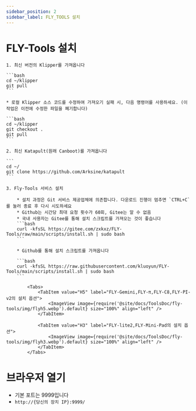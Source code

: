 ```yaml
---
sidebar_position: 2
sidebar_label: FLY_TOOLS 설치
---
```






# FLY-Tools 설치

    1. 최신 버전의 Klipper를 가져옵니다

    ```bash
    cd ~/klipper
    git pull
    ```

    * 로컬 Klipper 소스 코드를 수정하여 가져오기 실패 시, 다음 명령어를 사용하세요. (이 작업은 이전에 수정한 파일을 폐기합니다)

    ```bash
    cd ~/klipper
    git checkout .
    git pull
    ```

    2. 최신 Katapult(원래 Canboot)를 가져옵니다

    ```
    cd ~/
    git clone https://github.com/Arksine/katapult
    ```

    3. Fly-Tools 서비스 설치

        * 설치 과정은 Git 서비스 제공업체에 의존합니다. 다운로드 진행이 멈추면 `CTRL+C`를 눌러 종료 후 다시 시도하세요
        * Github는 시간당 최대 요청 횟수가 60회, Gitee는 알 수 없음
        * 국내 사용자는 Gitee를 통해 설치 스크립트를 가져오는 것이 좋습니다
        ```bash
        curl -kfsSL https://gitee.com/zxkxz/FLY-Tools/raw/main/scripts/install.sh | sudo bash
        ```

        * Github를 통해 설치 스크립트를 가져옵니다

        ```bash
        curl -kfsSL https://raw.githubusercontent.com/kluoyun/FLY-Tools/main/scripts/install.sh | sudo bash
        ```

            <Tabs>
                <TabItem value="H5" label="FLY-Gemini,FLY-π,FLY-C8,FLY-PI-v2의 설치 옵션">
                    <ImageView image={require('@site/docs/ToolsDoc/fly-tools/img/flyh5.webp').default} size="100%" align="left" />
                </TabItem>
                
                <TabItem value="H3" label="FLY-lite2,FLY-Mini-Pad의 설치 옵션">
                    <ImageView image={require('@site/docs/ToolsDoc/fly-tools/img/flyh3.webp').default} size="100%" align="left" />
                </TabItem>
            </Tabs>



# 브라우저 열기
   * 기본 포트는 9999입니다
   * `http://{당신의 장치 IP}:9999/`
